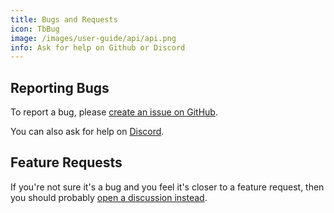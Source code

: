 ```yaml
---
title: Bugs and Requests
icon: TbBug
image: /images/user-guide/api/api.png
info: Ask for help on Github or Discord
---
```


## Reporting Bugs
To report a bug, please [create an issue on GitHub](https://github.com/twentyhq/twenty/issues/new).

You can also ask for help on [Discord](https://discord.gg/cx5n4Jzs57).

## Feature Requests

If you're not sure it's a bug and you feel it's closer to a feature request, then you should probably [open a discussion instead](https://github.com/twentyhq/twenty/discussions/new).

<ArticleEditContent></ArticleEditContent>